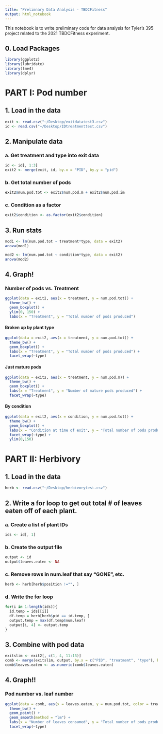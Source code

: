 ```yaml
---
title: "Prelimnary Data Analysis - TBDCFitness"
output: html_notebook
---
```


This notebook is to write preliminary code for data analysis for Tyler's 395 project related to the 2021 TBDCFitness experiment. 

## 0. Load Packages

```r
library(ggplot2)
library(lubridate)
library(lme4)
library(dplyr)
```

# PART I: Pod number 

## 1. Load in the data

```r
exit <- read.csv("~/Desktop/exitdatatest3.csv")
id <- read.csv("~/Desktop/IDtreatmenttest.csv")
```

## 2. Manipulate data
### a. Get treatment and type into exit data

```r
id <- id[, 1:3]
exit2 <- merge(exit, id, by.x = "PID", by.y = "pid")
```

### b. Get total number of pods

```r
exit2$num.pod.tot <- exit2$num.pod.m + exit2$num.pod.im
```

### c. Condition as a factor
```r
exit2$condition <- as.factor(exit2$condition)
```


## 3. Run stats

```r
mod1 <- lm(num.pod.tot ~ treatment*type, data = exit2)
anova(mod1)
```

```r
mod2 <- lm(num.pod.tot ~ condition*type, data = exit2)
anova(mod2)
```

## 4. Graph! 

### Number of pods vs. Treatment

```r
ggplot(data = exit2, aes(x = treatment, y = num.pod.tot)) + 
  theme_bw() + 
  geom_boxplot() + 
  ylim(0, 150) + 
  labs(x = "Treatment", y = "Total number of pods produced")
```
#### Broken up by plant type

```r
ggplot(data = exit2, aes(x = treatment, y = num.pod.tot)) + 
  theme_bw() + 
  geom_boxplot() + 
  labs(x = "Treatment", y = "Total number of pods produced") + 
  facet_wrap(~type)
```

#### Just mature pods

```r
ggplot(data = exit2, aes(x = treatment, y = num.pod.m)) + 
  theme_bw() + 
  geom_boxplot() + 
  labs(x = "Treatment", y = "Number of mature pods produced") + 
  facet_wrap(~type)
```
#### By condition

```r
ggplot(data = exit2, aes(x = condition, y = num.pod.tot)) + 
  theme_bw() + 
  geom_boxplot() + 
  labs(x = "Condition at time of exit", y = "Total number of pods produced") + 
  facet_wrap(~type) + 
  ylim(0,150)
```

# PART II: Herbivory

## 1. Load in the data

```r
herb <- read.csv("~/Desktop/herbivorytest.csv")
```

## 2. Write a for loop to get out total # of leaves eaten off of each plant. 

### a. Create a list of plant IDs

```r
ids <- id[, 1]
```

### b. Create the output file

```r
output <- id
output$leaves.eaten <- NA
```

### c. Remove rows in num.leaf that say "GONE", etc. 

```r
herb <- herb[herb$position !="", ]

```


### d. Write the for loop 

```r
for(i in 1:length(ids)){
  id.temp = ids[[i]]
  df.temp = herb[herb$pid == id.temp, ]
  output.temp = max(df.temp$num.leaf)
  output[i, 4] <- output.temp
}
```

## 3. Combine with pod data

```r
exitslim <- exit2[, c(1, 4, 11:13)]
comb <- merge(exitslim, output, by.x = c("PID", "treatment", "type"), by.y = c("pid", "treatment", "type"))
comb$leaves.eaten <- as.numeric(comb$leaves.eaten)
```

## 4. Graph!! 

### Pod number vs. leaf number

```r
ggplot(data = comb, aes(x = leaves.eaten, y = num.pod.tot, color = treatment)) + 
  theme_bw() + 
  geom_point() + 
  geom_smooth(method = "lm") + 
  labs(x = "Number of leaves consumed", y = "Total number of pods produced") + 
  facet_wrap(~type)
```


```r

```

